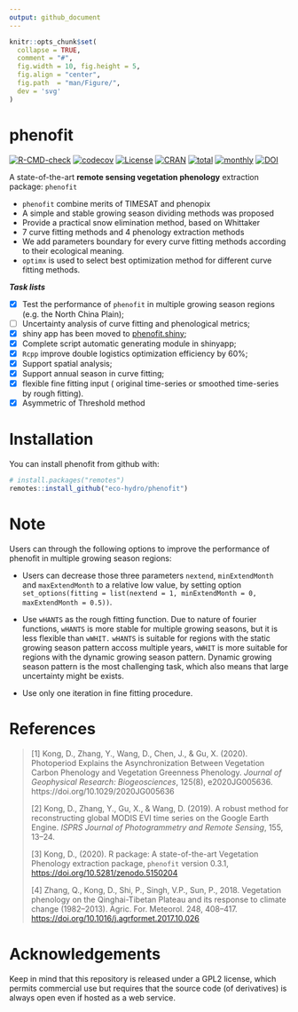 ```yaml
---
output: github_document
---
```


```r
knitr::opts_chunk$set(
  collapse = TRUE,
  comment = "#",
  fig.width = 10, fig.height = 5,
  fig.align = "center",
  fig.path  = "man/Figure/",
  dev = 'svg'
)
```
# phenofit  
[![R-CMD-check](https://github.com/eco-hydro/phenofit/workflows/R-CMD-check/badge.svg)](https://github.com/eco-hydro/phenofit/actions)
[![codecov](https://codecov.io/gh/eco-hydro/phenofit/branch/master/graph/badge.svg)](https://app.codecov.io/gh/eco-hydro/phenofit)
[![License](http://img.shields.io/badge/license-GPL%20%28%3E=%202%29-brightgreen.svg?style=flat)](http://www.gnu.org/licenses/gpl-2.0.html)
[![CRAN](http://www.r-pkg.org/badges/version/phenofit)](https://cran.r-project.org/package=phenofit)
[![total](http://cranlogs.r-pkg.org/badges/grand-total/phenofit)](https://www.rpackages.io/package/phenofit)
[![monthly](http://cranlogs.r-pkg.org/badges/phenofit)](https://www.rpackages.io/package/phenofit)
[![DOI](https://zenodo.org/badge/DOI/10.5281/zenodo.5150204.svg)](https://doi.org/10.5281/zenodo.5150204)

A state-of-the-art **remote sensing vegetation phenology** extraction package: `phenofit`

- `phenofit` combine merits of TIMESAT and phenopix
- A simple and stable growing season dividing methods was proposed
- Provide a practical snow elimination method, based on Whittaker
- 7 curve fitting methods and 4 phenology extraction methods
- We add parameters boundary for every curve fitting methods according to their ecological meaning.
- `optimx` is used to select best optimization method for different curve fitting methods.


***Task lists***

- [x] Test the performance of `phenofit` in multiple growing season regions (e.g. the North China Plain);
- [ ] Uncertainty analysis of curve fitting and phenological metrics;
- [x] shiny app has been moved to [phenofit.shiny](https://github.com/eco-hydro/phenofit.shiny);
- [x] Complete script automatic generating module in shinyapp;
- [x] `Rcpp` improve double logistics optimization efficiency by 60%;
- [x] Support spatial analysis;
- [x] Support annual season in curve fitting;
- [x] flexible fine fitting input ( original time-series or smoothed time-series by rough fitting).
- [x] Asymmetric of Threshold method

<!-- ![title](man/Figure/Figure1_phenofit_flowchart.svg)

*<u>Figure 1. The flowchart of phenology extraction in `phenofit`.</u>* -->

# Installation

You can install phenofit from github with:

```r
# install.packages("remotes")
remotes::install_github("eco-hydro/phenofit")
```

# Note

Users can through the following options to improve the performance of phenofit in multiple growing 
season regions:

- Users can decrease those three parameters `nextend`, `minExtendMonth` and
  `maxExtendMonth` to a relative low value, by setting option 
  `set_options(fitting = list(nextend = 1, minExtendMonth = 0, maxExtendMonth = 0.5))`.

- Use `wHANTS` as the rough fitting function. Due to nature of fourier functions,
  `wHANTS` is more stable for multiple growing seasons, but it is less flexible
  than `wWHIT.` `wHANTS` is suitable for regions with the static growing season
  pattern accoss multiple years, `wWHIT` is more suitable for regions with the
  dynamic growing season pattern. 
  Dynamic growing season pattern is the most challenging task, which also means
  that large uncertainty might be exists.

- Use only one iteration in fine fitting procedure.

# **References** 

> [1] Kong, D., Zhang, Y., Wang, D., Chen, J., & Gu, X. (2020). Photoperiod Explains the Asynchronization Between Vegetation Carbon Phenology and Vegetation Greenness Phenology. *Journal of Geophysical Research: Biogeosciences*, 125(8), e2020JG005636. https://doi.org/10.1029/2020JG005636
>
> [2] Kong, D., Zhang, Y., Gu, X., & Wang, D. (2019). A robust method for reconstructing global MODIS EVI time series on the Google Earth Engine. *ISPRS Journal of Photogrammetry and Remote Sensing*, 155, 13–24.
>
> [3] Kong, D., (2020). R package: A state-of-the-art Vegetation Phenology extraction package, `phenofit` version 0.3.1, <https://doi.org/10.5281/zenodo.5150204>
>
> [4] Zhang, Q., Kong, D., Shi, P., Singh, V.P., Sun, P., 2018. Vegetation phenology on the Qinghai-Tibetan Plateau and its response to climate change (1982–2013). Agric. For. Meteorol. 248, 408–417. <https://doi.org/10.1016/j.agrformet.2017.10.026>

# Acknowledgements

Keep in mind that this repository is released under a GPL2 license, which permits commercial use but requires that the source code (of derivatives) is always open even if hosted as a web service.
